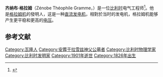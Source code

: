 {{Infobox person
| name = 齐纳布·格拉姆
| image = Zénobe Gramme 1893.jpg
| image_size = 250px
| caption = 1893年，由[[納達爾_(攝影家)|納達爾]]拍攝的齐纳布·格拉姆
| birth_name = 
| birth_date = {{birth date|df=yes|1826|4|4}}
| birth_place = [[比利時|比利時]][[阿迈|阿迈]]
| death_date = {{death date and age|df=yes|1901|1|20|1826|4|4}}
| death_place = [[法國|法國]][[布瓦科隆布|布瓦科隆布]]
| death_cause = 
| resting_place = [[拉雪兹神父公墓|拉雪兹神父公墓]]
| resting_place_coordinates = 
| residence = 
| nationality = [[比利时|比利时]]
| other_names = 
| education = 
| job = [[電機工程學|電機工程學]]
| employer = 
| known_for = [[格拉姆机|格拉姆机]]
| home_town = 
| salary = 
| net_worth = 
| height = 
| weight = 
| title = 
| term = 
| predecessor = 
| successor = 
| party = 
| boards = 
| religion = 
| spouse(s) = 
| partner(s) = 
| children = 
| parents = 
| relatives = 
| website = 
| signature = 
| footnotes = 
}}
'''齐纳布·格拉姆'''（Zénobe Théophile Gramme，{{bd|1826年|4月4日|1901年|1月20日}}）是一位[[比利时|比利时]]电气工程师<ref name="hyperpaysagedejehay1">{{Cite web|title=Zénobe Gramme : un enfant du pays|url=http://www.hyperpaysagedejehay.be/zenobe2.htm|accessdate=12 March 2014|date=8 June 2008|publisher=Hyperpaysagedejehay.be}}</ref>。他是[[格拉姆机|格拉姆机]]的發明人，这是一种[[直流发电机|直流发电机]]，相對於当时的发电机，格拉姆机能够产生更平稳和更高的[[电压|电压]]。

== 参考文献 ==
{{Reflist}}

{{DEFAULTSORT:Gramme, Zenobe}}
[[Category:瓦隆人|Category:瓦隆人]]
[[Category:安葬于拉雪兹神父公墓者|Category:安葬于拉雪兹神父公墓者]]
[[Category:比利时物理学家|Category:比利时物理学家]]
[[Category:比利时发明家|Category:比利时发明家]]
[[Category:1901年逝世|Category:1901年逝世]]
[[Category:1826年出生|Category:1826年出生]]